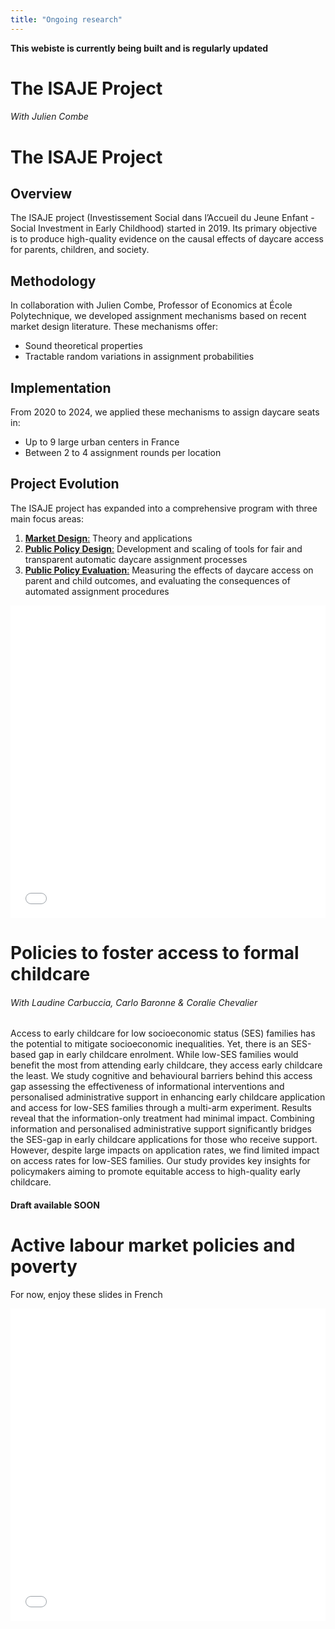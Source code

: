 ```yaml
---
title: "Ongoing research"
---
```


**This webiste is currently being built and is regularly updated**

# The ISAJE Project

###### With Julien Combe

# The ISAJE Project

## Overview

The ISAJE project (Investissement Social dans l'Accueil du Jeune Enfant - Social Investment in Early Childhood) started in 2019. Its primary objective is to produce high-quality evidence on the causal effects of daycare access for parents, children, and society.

## Methodology

In collaboration with Julien Combe, Professor of Economics at École Polytechnique, we developed assignment mechanisms based on recent market design literature. These mechanisms offer:

-   Sound theoretical properties
-   Tractable random variations in assignment probabilities

## Implementation

From 2020 to 2024, we applied these mechanisms to assign daycare seats in:

-   Up to 9 large urban centers in France
-   Between 2 to 4 assignment rounds per location

## Project Evolution

The ISAJE project has expanded into a comprehensive program with three main focus areas:

1.  [**Market Design**:]{.underline} Theory and applications
2.  [**Public Policy Design**:]{.underline} Development and scaling of tools for fair and transparent automatic daycare assignment processes
3.  [**Public Policy Evaluation**:]{.underline} Measuring the effects of daycare access on parent and child outcomes, and evaluating the consequences of automated assignment procedures

```{=html}
<iframe class="pdf-viewer" src="/Publications/pdfs/RATM_Fr0624.pdf" style="width:100%; height:500px;" frameborder="0"></iframe>
```

# Policies to foster access to formal childcare

###### With Laudine Carbuccia, Carlo Baronne & Coralie Chevalier

Access to early childcare for low socioeconomic status (SES) families has the potential to mitigate socioeconomic inequalities. Yet, there is an SES-based gap in early childcare enrolment. While low-SES families would benefit the most from attending early childcare, they access early childcare the least. We study cognitive and behavioural barriers behind this access gap assessing the effectiveness of informational interventions and personalised administrative support in enhancing early childcare application and access for low-SES families through a multi-arm experiment. Results reveal that the information-only treatment had minimal impact. Combining information and personalised administrative support significantly bridges the SES-gap in early childcare applications for those who receive support. However, despite large impacts on application rates, we find limited impact on access rates for low-SES families. Our study provides key insights for policymakers aiming to promote equitable access to high-quality early childcare.

#### Draft available SOON

# Active labour market policies and poverty

For now, enjoy these slides in French

```{=html}
<iframe class="pdf-viewer" src="/Publications/pdfs/GalitzineHeimLiepp0524.pdf" style="width:100%; height:500px;" frameborder="0"></iframe>
```
